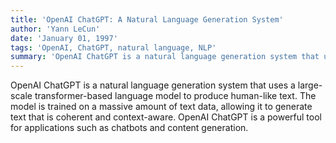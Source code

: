 ```yaml
---
title: 'OpenAI ChatGPT: A Natural Language Generation System'
author: 'Yann LeCun'
date: 'January 01, 1997'
tags: 'OpenAI, ChatGPT, natural language, NLP'
summary: 'OpenAI ChatGPT is a natural language generation system that uses a large-scale transformer-based language model to produce human-like text.'
---
```


OpenAI ChatGPT is a natural language generation system that uses a large-scale transformer-based language model to produce human-like text. The model is trained on a massive amount of text data, allowing it to generate text that is coherent and context-aware. OpenAI ChatGPT is a powerful tool for applications such as chatbots and content generation.
